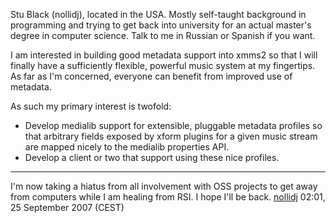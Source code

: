 Stu Black (nollidj), located in the USA.  Mostly self-taught background in programming and trying to get back into university for an actual master's degree in computer science.  Talk to me in Russian or Spanish if you want.

I am interested in building good metadata support into xmms2 so that I will finally have a sufficiently flexible, powerful music system at my fingertips.  As far as I'm concerned, everyone can benefit from improved use of metadata.

As such my primary interest is twofold:

* Develop medialib support for extensible, pluggable metadata profiles so that arbitrary fields exposed by xform plugins for a given music stream are mapped nicely to the medialib properties API.
* Develop a client or two that support using these nice profiles.

----

I'm now taking a hiatus from all involvement with OSS projects to get away from computers while I am healing from RSI.  I hope I'll be back.
[[User:Nollidj|nollidj]] 02:01, 25 September 2007 (CEST)